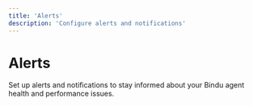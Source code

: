 ```yaml
---
title: 'Alerts'
description: 'Configure alerts and notifications'
---
```


# Alerts

Set up alerts and notifications to stay informed about your Bindu agent health and performance issues.
